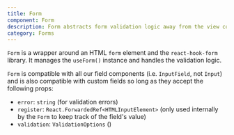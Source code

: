 ```yaml
---
title: Form
component: Form
description: Form abstracts form validation logic away from the view code
category: Forms
---
```


`Form` is a wrapper around an HTML `form` element and the `react-hook-form` library. It manages the `useForm()` instance and handles the validation logic.

`Form` is compatible with all our field components (i.e. `InputField`, not `Input`) and is also compatible with custom fields so long as they accept the following props:
 - `error`: `string` (for validation errors)
 - `register`: `React.ForwardedRef<HTMLInputElement>` (only used internally by the `Form` to keep track of the field's value)
- `validation`: `ValidationOptions` ()

